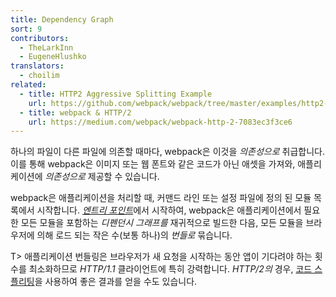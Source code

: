 ```yaml
---
title: Dependency Graph
sort: 9
contributors:
  - TheLarkInn
  - EugeneHlushko
translators:
  - choilim
related:
  - title: HTTP2 Aggressive Splitting Example
    url: https://github.com/webpack/webpack/tree/master/examples/http2-aggressive-splitting
  - title: webpack & HTTP/2
    url: https://medium.com/webpack/webpack-http-2-7083ec3f3ce6
---
```


하나의 파일이 다른 파일에 의존할 때마다, webpack은 이것을 _의존성으로_ 취급합니다. 이를 통해 webpack은 이미지 또는 웹 폰트와 같은 코드가 아닌 애셋을 가져와, 애플리케이션에 _의존성으로_ 제공할 수 있습니다.

webpack은 애플리케이션을 처리할 때, 커맨드 라인 또는 설정 파일에 정의 된 모듈 목록에서 시작합니다.
[_엔트리 포인트_](/concepts/entry-points/)에서 시작하여, webpack은 애플리케이션에서 필요한 모든 모듈을 포함하는 _디펜던시 그래프를_ 재귀적으로 빌드한 다음, 모든 모듈을 브라우저에 의해 로드 되는 작은 수(보통 하나)의 _번들로_ 묶습니다.

T> 애플리케이션 번들링은 브라우저가 새 요청을 시작하는 동안 앱이 기다려야 하는 횟수를 최소화하므로 _HTTP/1.1_ 클라이언트에 특히 강력합니다. _HTTP/2의_ 경우, [코드 스플리팅](/guides/code-splitting/)을 사용하여 좋은 결과를 얻을 수도 있습니다.
